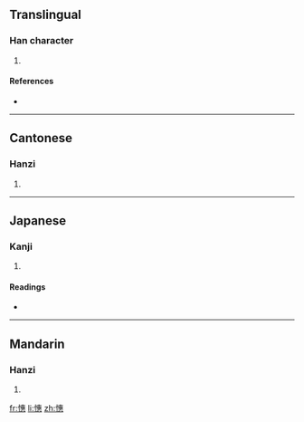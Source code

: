 ==Translingual==

===Han character===
{{Han char|rn=61|rad=心|as=12|sn=15|four=9503<sub>3</sub>|canj=心十戈心 (PJIP)}}

# {{defn|Han|sort=心12}}

====References====
* {{Han ref|kx=0402.180|dkj=11212|dj=0742.190|hdz=42353.080|uh=6193|ud=24979|bh=E5A2|bd=58786}}

----

==Cantonese==

===Hanzi===
{{yue-hanzi|jyut=|y=wai6}}

# {{defn|Cantonese}}

----

==Japanese==

===Kanji===
{{ja-kanji|grade=|rs=心12}}

# {{defn|Japanese}}

====Readings====
* {{ja-readings|on=[[けい]] (kei), [[え]] (e)|kun=[[いつくしむ]] (itsukushimu)}}

----

==Mandarin==

===Hanzi===
{{cmn-hanzi|pin=[[huì]] ([[hui4]])|wg=hui<sup>4</sup>}}

# {{defn|Mandarin}}

[[fr:憓]]
[[li:憓]]
[[zh:憓]]